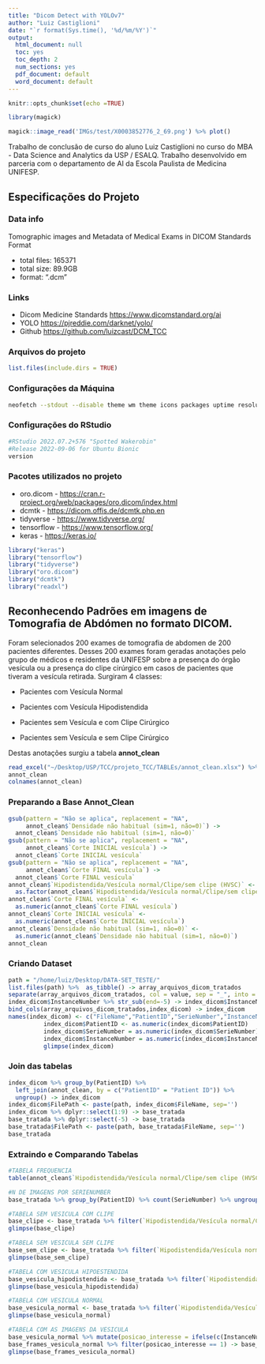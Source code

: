```yaml
---
title: "Dicom Detect with YOLOv7"
author: "Luiz Castiglioni"
date: "`r format(Sys.time(), '%d/%m/%Y')`"
output:
  html_document: null
  toc: yes
  toc_depth: 2
  num_sections: yes
  pdf_document: default
  word_document: default
---
```


```r
knitr::opts_chunk$set(echo =TRUE)
```

```r
library(magick)
```

```r
magick::image_read('IMGs/test/X0003852776_2_69.png') %>% plot()
```

Trabalho de conclusão de curso do aluno Luiz Castiglioni no curso do MBA - Data Science and Analytics da USP / ESALQ. Trabalho desenvolvido em parceria com o departamento de AI da Escola Paulista de Medicina UNIFESP.

## Especificações do Projeto

### Data info

Tomographic images and Metadata of Medical Exams in DICOM Standards Format

-   total files: 165371
-   total size: 89.9GB
-   format: ".dcm"

### Links

-   Dicom Medicine Standards <https://www.dicomstandard.org/ai>
-   YOLO <https://pjreddie.com/darknet/yolo/>
-   Github <https://github.com/luizcast/DCM_TCC>

### Arquivos do projeto

```r
list.files(include.dirs = TRUE)
```
### Configurações da Máquina

```bash
neofetch --stdout --disable theme wm theme icons packages uptime resolution de
```



### Configurações do RStudio
```r
#RStudio 2022.07.2+576 "Spotted Wakerobin" 
#Release 2022-09-06 for Ubuntu Bionic
version
```   


### Pacotes utilizados no projeto

-   oro.dicom - <https://cran.r-project.org/web/packages/oro.dicom/index.html>
-   dcmtk - <https://dicom.offis.de/dcmtk.php.en>
-   tidyverse - <https://www.tidyverse.org/>
-   tensorflow - <https://www.tensorflow.org/>
-   keras - <https://keras.io/>

```r
library("keras") 
library("tensorflow")
library("tidyverse")
library("oro.dicom")
library("dcmtk")
library("readxl")
```


## Reconhecendo Padrões em imagens de Tomografia de Abdómen no formato DICOM.

Foram selecionados 200 exames de tomografia de abdomen de 200 pacientes diferentes. Desses 200 exames foram geradas anotações pelo grupo de médicos e residentes da UNIFESP sobre a presença do órgão vesícula ou a presença do clipe cirúrgico em casos de pacientes que tiveram a vesícula retirada. Surgiram 4 classes:

-   Pacientes com Vesícula Normal

-   Pacientes com Vesícula Hipodistendida

-   Pacientes sem Vesícula e com Clipe Cirúrgico

-   Pacientes sem Vesícula e sem Clipe Cirúrgico

Destas anotações surgiu a tabela **annot_clean**

```r
read_excel("~/Desktop/USP/TCC/projeto_TCC/TABLEs/annot_clean.xlsx") %>% as_tibble() -> annot_clean
annot_clean
colnames(annot_clean)
```

### Preparando a Base Annot_Clean

```r
gsub(pattern = "Não se aplica", replacement = "NA", 
     annot_clean$`Densidade não habitual (sim=1, não=0)`) ->
  annot_clean$`Densidade não habitual (sim=1, não=0)`
gsub(pattern = "Não se aplica", replacement = "NA", 
     annot_clean$`Corte INICIAL vesícula`) -> 
  annot_clean$`Corte INICIAL vesícula`
gsub(pattern = "Não se aplica", replacement = "NA", 
     annot_clean$`Corte FINAL vesícula`) -> 
  annot_clean$`Corte FINAL vesícula`
annot_clean$`Hipodistendida/Vesícula normal/Clipe/sem clipe (HVSC)` <-
  as.factor(annot_clean$`Hipodistendida/Vesícula normal/Clipe/sem clipe (HVSC)`)
annot_clean$`Corte FINAL vesícula` <- 
  as.numeric(annot_clean$`Corte FINAL vesícula`)
annot_clean$`Corte INICIAL vesícula` <- 
  as.numeric(annot_clean$`Corte INICIAL vesícula`)
annot_clean$`Densidade não habitual (sim=1, não=0)` <-
  as.numeric(annot_clean$`Densidade não habitual (sim=1, não=0)`)
annot_clean
```

### Criando Dataset

```r
path = "/home/luiz/Desktop/DATA-SET_TESTE/"
list.files(path) %>%  as_tibble() -> array_arquivos_dicom_tratados
separate(array_arquivos_dicom_tratados, col = value, sep = "_", into = c("PatientID","SerieNumber","InstanceNumber")) -> index_dicom
index_dicom$InstanceNumber %>% str_sub(end=-5) -> index_dicom$InstanceNumber
bind_cols(array_arquivos_dicom_tratados,index_dicom) -> index_dicom
names(index_dicom) <- c("FileName","PatientID","SerieNumber","InstanceNumber")
          index_dicom$PatientID <- as.numeric(index_dicom$PatientID)
          index_dicom$SerieNumber = as.numeric(index_dicom$SerieNumber)
          index_dicom$InstanceNumber = as.numeric(index_dicom$InstanceNumber)
          glimpse(index_dicom)
```

### Join das tabelas


```r
index_dicom %>% group_by(PatientID) %>% 
  left_join(annot_clean, by = c("PatientID" = "Patient ID")) %>% 
  ungroup() -> index_dicom
index_dicom$FilePath <- paste(path, index_dicom$FileName, sep='')
index_dicom %>% dplyr::select(1:9) -> base_tratada
base_tratada %>% dplyr::select(-5) -> base_tratada
base_tratada$FilePath <- paste(path, base_tratada$FileName, sep='')
base_tratada
```

### Extraindo e Comparando Tabelas

```r
#TABELA FREQUENCIA
table(annot_clean$`Hipodistendida/Vesícula normal/Clipe/sem clipe (HVSC)`)

#N DE IMAGENS POR SERIENUMBER
base_tratada %>% group_by(PatientID) %>% count(SerieNumber) %>% ungroup(PatientID)

#TABELA SEM VESICULA COM CLIPE
base_clipe <- base_tratada %>% filter(`Hipodistendida/Vesícula normal/Clipe/sem clipe (HVSC)` == "C")
glimpse(base_clipe)

#TABELA SEM VESICULA SEM CLIPE
base_sem_clipe <- base_tratada %>% filter(`Hipodistendida/Vesícula normal/Clipe/sem clipe (HVSC)` == "S")
glimpse(base_sem_clipe)

#TABELA COM VESICULA HIPOESTENDIDA
base_vesicula_hipodistendida <- base_tratada %>% filter(`Hipodistendida/Vesícula normal/Clipe/sem clipe (HVSC)` == "H")
glimpse(base_vesicula_hipodistendida)

#TABELA COM VESICULA NORMAL
base_vesicula_normal <- base_tratada %>% filter(`Hipodistendida/Vesícula normal/Clipe/sem clipe (HVSC)` == "V")
glimpse(base_vesicula_normal)

#TABELA COM AS IMAGENS DA VESICULA
base_vesicula_normal %>% mutate(posicao_interesse = ifelse(c(InstanceNumber >= `Corte INICIAL vesícula` & InstanceNumber <= `Corte FINAL vesícula`), 1, 0)) -> base_frames_vesicula_normal
base_frames_vesicula_normal %>% filter(posicao_interesse == 1) -> base_frames_vesicula_normal
glimpse(base_frames_vesicula_normal)

```


